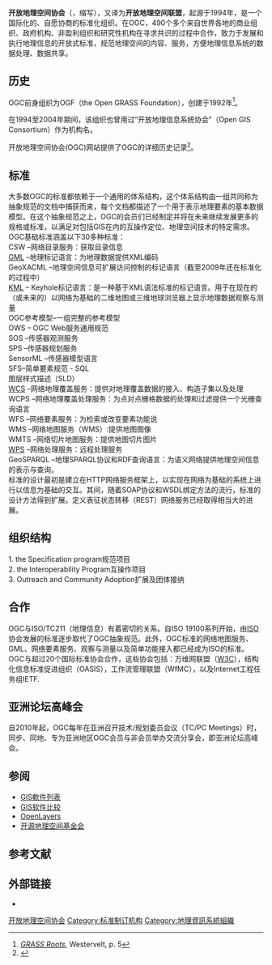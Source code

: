 {{NoteTA
|1=zh:信息;zh-hans:信息;zh-hant:資訊;
|2=zh:数据;zh-hans:数据;zh-hant:資料;
|3=zh:文档;zh-hans:文档;zh-hant:文件;
|4=zh:网络;zh-hans:网络;zh-hant:網路;
|5=zh:扩展;zh-hans:扩展;zh-hant:擴充;
}}
{{Distinguish|开源地理空间基金会}}
{{Infobox organization
| name                = 开放地理空间协会<br/>(Open Geospatial Consortium)
| native_name         = 
| native_name_lang    = 
| named_after         = 
| image               = 
| image_size          = 
| alt                 = 
| caption             = 
| logo                = Open Geospatial Consortium logo.svg
| logo_size           = 
| logo_alt            = 
| logo_caption        = 
| map                 = 
| map_size            = 
| map_alt             = 
| map_caption         = 
| map2                = 
| map2_size           = 
| map2_alt            = 
| map2_caption        = 
| abbreviation        = OGC
| motto               = Making location count
| predecessor         = 
| merged              = 
| successor           = 
| formation           = {{start date and age|1994}}
| founder             = 
| founding_location   = 
| extinction          = <!-- use {{end date and age|YYYY|MM|DD}} -->
| merger              = 
| type                = [[標準組織|標準組織]]
| tax_id              = <!-- or | vat_id = (for European organizations) -->
| registration_id     = <!-- for non-profit org -->
| status              = 
| purpose             = 通过地理位置，我们将人，社区，技术和决策制定联系在一起，为我们，我们的子孙后代创造一个可持续的未来。
| headquarters        = 
| location            = 
| coords              = <!-- {{coord|LAT|LON|display=inline, title}} -->
| region              = 全世界
| services            = 
| products            = 
| methods             = 
| fields              = 
| membership          = 500+ 成员组织<ref name="MembersList">{{cite web|url=http://www.opengeospatial.org/ogc/members|title=OGC – current Members|accessdate=17 July 2016|publisher=OGC|archive-date=2019-12-31|archive-url=https://web.archive.org/web/20191231220134/https://www.opengeospatial.org/ogc/members}}</ref>
| membership_year     = 
| language            = 
| owner               = <!-- or | owners = -->
| sec_gen             = 
| leader_title        = CEO
| leader_name         = Dr. Nadine Alameh
| leader_title2       = President
| leader_name2        = Bart De Lathouwer
| leader_title3       = 
| leader_name3        = 
| leader_title4       = 
| leader_name4        = 
| board_of_directors  = 
| key_people          = 
| main_organ          = 
| parent_organization = 
| subsidiaries        = 
| secessions          = 
| affiliations        = 
| budget              = 
| budget_year         = 
| revenue             = 
| revenue_year        = 
| disbursements       = 
| expenses            = 
| expenses_year       = 
| endowment           = 
| staff               = 
| staff_year          = 
| volunteers          = 
| volunteers_year     = 
| slogan              = 
| mission             = 
| website             = {{Official URL}}
| remarks             = 
| formerly            = 
| footnotes           = 
}}

'''开放地理空间协会'''（{{lang-en|Open Geospatial Consortium}}，缩写{{lang|en|OGC}}），又译为'''开放地理空间联盟'''，起源于1994年，是一个国际化的、自愿协商的标准化组织。在OGC，490个多个来自世界各地的商业组织、政府机构、非盈利组织和研究性机构在寻求共识的过程中合作，致力于发展和执行地理信息的开放式标准，规范地理空间的内容、服务，方便地理信息系统的数据处理、数据共享。

== 历史 ==
OGC前身组织为OGF（the Open GRASS Foundation），创建于1992年<ref>[http://gisws.media.osaka-cu.ac.jp/grass04/viewpaper.php?id=53 ''GRASS Roots''], Westervelt, p. 5</ref>。

在1994至2004年期间，该组织也曾用过“开放地理信息系统协会”（Open GIS Consortium）作为机构名。

开放地理空间协会(OGC)网站提供了OGC的详细历史记录<ref>{{Cite web|url=https://www.ogc.org/ogc/historylong|title=OGC History (detailed) | OGC|website=www.ogc.org|access-date=2020-04-25|archive-date=2022-05-11|archive-url=https://web.archive.org/web/20220511133736/https://www.ogc.org/ogc/historylong}}</ref>。

== 标准 ==
大多数OGC的标准都依赖于一个通用的体系结构，这个体系结构由一组共同称为抽象规范的文档中捕获而来，每个文档都描述了一个用于表示地理要素的基本数据模型。在这个抽象规范之上，OGC的会员们已经制定并将在未来继续发展更多的规格或标准，以满足对包括GIS在内的互操作定位、地理空间技术的特定需求。<br />

OGC基础标准涵盖以下30多种标准：<br />

CSW –网络目录服务：获取目录信息<br />

[[GML|GML]] –地理标记语言：为地理数据提供XML编码<br />

GeoXACML –地理空间信息可扩展访问控制的标记语言（截至2009年还在标准化的过程中）<br />

[[KML|KML]] – Keyhole标记语言：是一种基于XML语法标准的标记语言。用于在现在的（或未来的）以网络为基础的二维地图或三维地球浏览器上显示地理数据观察与测量<br />

OGC参考模型–一组完整的参考模型<br />

OWS – OGC Web服务通用规范<br />

SOS –传感器观测服务<br />

SPS –传感器规划服务<br />

SensorML –传感器模型语言<br />

SFS–简单要素规范 - SQL<br />

图层样式描述（SLD）<br />

[[WCS|WCS]] –网络地理覆盖服务：提供对地理覆盖数据的接入、构造子集以及处理<br />

WCPS –网络地理覆盖处理服务：为点对点栅格数据的处理和过滤提供一个光栅查询语言<br />

WFS –网络要素服务：为检索或改变要素功能说<br />

WMS –网络地图服务（WMS）:提供地图图像<br />

WMTS –网络切片地图服务：提供地图切片图片<br />

[[WPS|WPS]] –网络处理服务：远程处理服务<br />

GeoSPARQL –地理SPARQL协议和RDF查询语言：为语义网络提供地理空间信息的表示与查询。<br />

标准的设计最初是建立在HTTP网络服务框架上，以实现在网络为基础的系统上进行以信息为基础的交互。其间，随着SOAP协议和WSDL绑定方法的流行，标准的设计方法得到扩展。定义表征状态转移（REST）网络服务已经取得相当大的进展。

== 组织结构 ==
1.	the Specification program规范项目<br />

2.	the Interoperability Program互操作项目<br />

3.	Outreach and Community Adoption扩展及团体接纳

== 合作 ==
OGC与ISO/TC211（地理信息）有着密切的关系。自ISO 19100系列开始，由[[ISO|ISO]]协会发展的标准逐步取代了OGC抽象规范。此外，OGC标准的网络地图服务、GML、网络要素服务、观察与测量以及简单功能接入都已经成为ISO的标准。<br />

OGC与超过20个国际标准协会合作，这些协会包括：万维网联盟（[[W3C|W3C]]），结构化信息标准促进组织（OASIS），工作流管理联盟（WfMC），以及Internet工程任务组IETF.

== 亚洲论坛高峰会 ==
自2010年起，OGC每年在亚洲召开技术/规划委员会议（TC/PC Meetings）时，同步、同地、专为亚洲地区OGC会员与非会员举办交流分享会，即亚洲论坛高峰会。

== 参阅 ==
* [[GIS軟件列表|GIS軟件列表]]
* [[GIS软件比较|GIS软件比较]]
* [[OpenLayers|OpenLayers]]
* [[开源地理空间基金会|开源地理空间基金会]]

==参考文献==
<references />

==外部链接==
*{{Official website}}

{{OGC}}

{{Authority control}}

{{DEFAULTSORT:Open Geospatial Consortium}}
[[Category:开放地理空间协会|]]
[[Category:标准制订机构|Category:标准制订机构]]
[[Category:地理資訊系統組織|Category:地理資訊系統組織]]